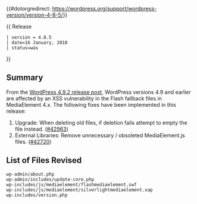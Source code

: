 {{#dotorgredirect: https://wordpress.org/support/wordpress-version/version-4-8-5/}}

{{Languages|
{{en|Version_4.8.5}}
{{ja|Version_4.8.5}}
}}
{{ Release
 | version = 4.8.5
 | date=16 January, 2018
 | status=was
}}

== Summary ==

From the [https://wordpress.org/news/2018/01/wordpress-4-9-2-security-and-maintenance-release/ WordPress 4.9.2 release post], WordPress versions 4.9 and earlier are affected by an XSS vulnerability in the Flash fallback files in MediaElement 4.x. The following fixes have been implemented in this release:

<ol>
<li>Upgrade: When deleting old files, if deletion fails attempt to empty the file instead. ([https://core.trac.wordpress.org/ticket/42963 #42963])</li>
<li>External Libraries: Remove unnecessary / obsoleted MediaElement.js files. ([https://core.trac.wordpress.org/ticket/42720 #42720])</li>
</ol>

== List of Files Revised ==

<pre>
wp-admin/about.php
wp-admin/includes/update-core.php
wp-includes/js/mediaelement/flashmediaelement.swf
wp-includes/js/mediaelement/silverlightmediaelement.xap
wp-includes/version.php
</pre>